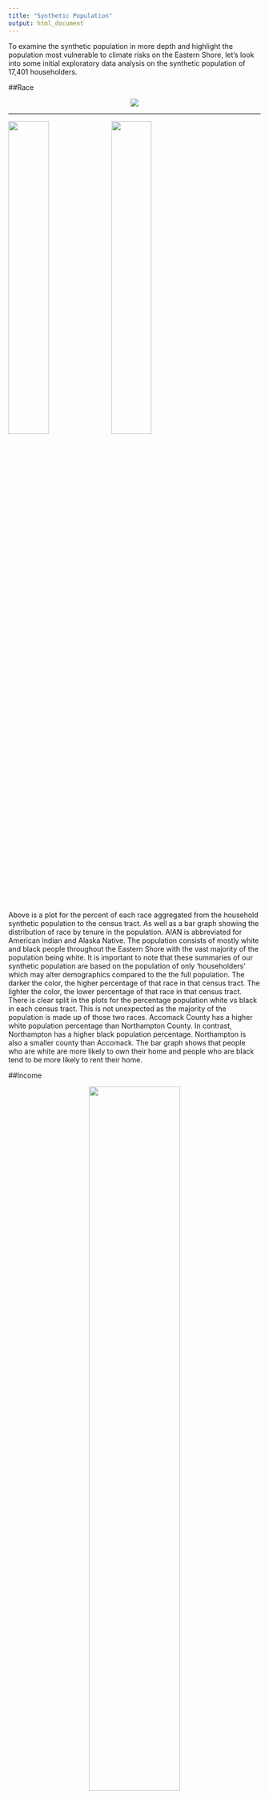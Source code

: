 ```yaml
---
title: "Synthetic Population"
output: html_document
---
```

To examine the synthetic population in more depth and highlight the population most vulnerable to climate risks on the Eastern Shore, let's look into some initial exploratory data analysis on the synthetic population of 17,401 householders. 

##Race

<p align="center">  

![](www/Race_Tenure.png)  
</p>  

----------------------------------------------------------------
<p align="center">  

![](www/White_Plot.png){width=40%} ![](www/Black_Plot.png){width=40%}  

</p>

Above is a plot for the percent of each race aggregated from the household synthetic population to the census tract. As well as a bar graph showing the distribution of race by tenure in the population. AIAN is abbreviated for American Indian and Alaska Native. The population consists of mostly white and black people throughout the Eastern Shore with the vast majority of the population being white. It is important to note that these summaries of our synthetic population are based on the population of only 'householders' which may alter demographics compared to the the full population. The darker the color, the higher percentage of that race in that census tract. The lighter the color, the lower percentage of that race in that census tract. There is clear split in the plots for the percentage population white vs black in each census tract. This is not unexpected as the majority of the population is made up of those two races. Accomack County has a higher white population percentage than Northampton County. In contrast, Northampton has a higher black population percentage. Northampton is also a smaller county than Accomack. The bar graph shows that people who are white are more likely to own their home and people who are black tend to be more likely to rent their home. 

##Income
<p align="center">  

![](www/Log_scale_income.png){width=60%}
</p>

This plot shows the income level distribution of the household synthetic population geographically. In order to show a better picture of the income level throughout the Eastern Shore, the income was plotted on a logarithmic scale. The logarithmic scale is useful to see all the income values easily, without the small values squeezed too closely together. This plot appears to have some clustering in specific areas. The darker the color means the more income that household makes. The lighter the color means the less income that household makes. 

<p align="center">  

![](www/Income_Race.png)
</p>

The bar graph above shows the synthetic household by income level and race. It is clear to see that the white population tends to make more than the rest of the population. The higher income level leads to a more of a probability that a person is white. While a lower income level leave to more of a probability that a person in black. The distribution is skewed towards a lower income-level.


<p align="center">  

![](www/Income_Age.png)
</p>

This bar graph shows the income-level distribution by age, rather than race. Ages 0-24 have lower income than other age categories. This is expected as this age range includes children and young adults. Ages 65+ make up a large variety of income levels. The lower income levels for this age range could be due to retirement or loss of job. The higher income level could be caused by a older person working past retirement or due to personal wealth before or after retirement. The most frequent income level, '$75,000 - $99,999', is dominated by people 45-64. This is also an expected result as this age range has more work experience and not yet retired. The plot below examines the distribution of the most frequent income level of '$75,000 - $99,999' more closely. 

<p align="center">  
![ ](www/Income_75,000_100,000.png){width=50%}  
</p>

The plot above looks specifically at the $75,000 to $99,999 income level. This is the synthetic population's most frequent income level in all of Accomack and Northampton County. The darker color indicates a higher percentage of people in that census tract make $75,000 to $99,999. The lighter color indicates a lower percentage of people in that census tract make $75,000 to $99,999. 

##Age

<p align="center">  

![](www/Race_Age.png)

</p>


Above is a bar graph showing the distribution of age by race in the population. The older population is much larger than the younger population. This is not unexpected as the data consist of householders. It is more probable that a person 65 or older is a householder, rather than a person in the age range 0 to 24 years old. The graph shows, the major race present is white. This is expected as the white ethnicity makes up the majority of the population. The black population is largely distributed in the 45-64 age range, while the white population is largely made up of ages 65 and up. 


![](www/Age_25_44.png){width=32%}  ![](www/Age_45-64.png){width=34.5%} ![](www/Age_over_65.png){width=32%} 

The plots above shows the percent of various age ranges aggregated from the household synthetic population to the census tract. These ranges include 25 to 44, 45 to 64, and 65 and above. The age range 0 to 24 was excluded because it makes up so little of the population. An important note is the scale of these plots. While the plots with age ranges '45 to 64' and 'over 65' are comparable. The scale on the plot with ages '25 to 44' has much smaller values. Nevertheless, the visualization is useful to see how the age of householders vary with geography.


####*Next Steps*
The next step in the synthetic population is to change the way that synthetic households are assigned to real housing units in the tax data. We will attach households not at random, but based off the income level of the individual and property value of the household from the housing data. This will give a more accurate representation of the real population. From here, the goal would be to preform demographic projections through a cohort component method to create future populations. These projections will be used in the agent-based models to see the possible effects of climate change on the Eastern Shore. 


